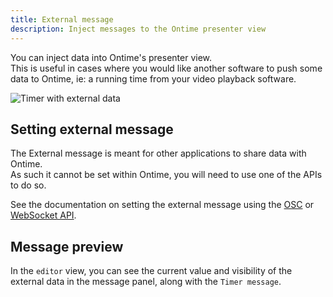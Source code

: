 ```yaml
---
title: External message
description: Inject messages to the Ontime presenter view
---
```


You can inject data into Ontime's presenter view. \
This is useful in cases where you would like another software to push some data to Ontime, ie: a running time from your video playback software.

![Timer with external data](../../../assets/screenshots/features/timer-external.png)


## Setting external message

The External message is meant for other applications to share data with Ontime. \
As such it cannot be set within Ontime, you will need to use one of the APIs to do so.

See the documentation on setting the external message using the [OSC](/api/protocols/osc/#example-change-the-external-message) or [WebSocket API](/api/protocols/websockets/#example-change-the-external-message).

## Message preview
In the `editor` view, you can see the current value and visibility of the external data in the message panel, along with the `Timer message`.
